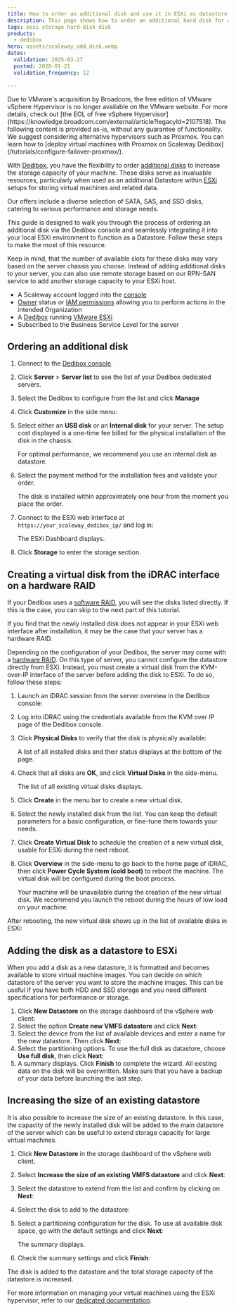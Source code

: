 ```yaml
---
title: How to order an additional disk and use it in ESXi as datastore
description: This page shows how to order an additional hard disk for a Dedibox and how to use it in ESXi as datastore.
tags: esxi storage hard-disk disk
products:
  - dedibox
hero: assets/scaleway_add_disk.webp
dates:
  validation: 2025-03-27
  posted: 2020-01-21
  validation_frequency: 12

---
```




<Message type="important">
Due to VMware's acquisition by Broadcom, the free edition of VMware vSphere Hypervisor is no longer available on the VMware website. For more details, check out [the EOL of free vSphere Hypervisor](https://knowledge.broadcom.com/external/article?legacyId=2107518). The following content is provided as-is, without any guarantee of functionality.
We suggest considering alternative hypervisors such as Proxmox. You can learn how to [deploy virtual machines with Proxmox on Scaleway Dedibox](/tutorials/configure-failover-proxmox/).
</Message>


With [Dedibox](https://www.scaleway.com/en/dedibox/), you have the flexibility to order [additional disks](https://www.scaleway.com/en/dedibox/storage/) to increase the storage capacity of your machine.
These disks serve as invaluable resources, particularly when used as an additional Datastore within [ESXi](https://www.vmware.com/products/esxi-and-esx.html) setups for storing virtual machines and related data.

Our offers include a diverse selection of SATA, SAS, and SSD disks, catering to various performance and storage needs.

This guide is designed to walk you through the process of ordering an additional disk via the Dedibox console and seamlessly integrating it into your local ESXi environment to function as a Datastore. Follow these steps to make the most of this resource.

<Message type="tip">
  Keep in mind, that the number of available slots for these disks may vary based on the server chassis you choose.
  Instead of adding additional disks to your server, you can also use remote storage based on our RPN-SAN service to add another storage capacity to your ESXi host.
</Message>

<Requirements />

- A Scaleway account logged into the [console](https://console.scaleway.com)
- [Owner](/iam/concepts/#owner) status or [IAM permissions](/iam/concepts/#permission) allowing you to perform actions in the intended Organization
- A [Dedibox](https://www.scaleway.com/en/dedibox/) running [VMware ESXi](/tutorials/configure-virtual-machine-esxi/#installing-esxi)
- Subscribed to the Business Service Level for the server
 
## Ordering an additional disk

1. Connect to the [Dedibox console](https://console.online.net/).
2. Click **Server** > **Server list** to see the list of your Dedibox dedicated servers.
3. Select the Dedibox to configure from the list and click **Manage**
4. Click **Customize** in the side menu:
    <Lightbox image={image} width="200" alt="" />
5. Select either an **USB disk** or an **Internal disk** for your server.
    <Message type="important">
      The setup cost displayed is a one-time fee billed for the physical installation of the disk in the chassis.
    </Message>

    <Message type="important">
      For optimal performance, we recommend you use an internal disk as datastore.
    </Message>

    <Lightbox image={image2} width="800" alt="" />
6. Select the payment method for the installation fees and validate your order.
    <Lightbox image={image3} width="800" alt="" />

    <Message type="note">
      The disk is installed within approximately one hour from the moment you place the order.
    </Message>
8. Connect to the ESXi web interface at `https://your_scaleway_dedibox_ip/` and log in:
    <Lightbox image={image4} width="800" alt="" />

    The ESXi Dashboard displays.

    <Lightbox image={image5} width="800" alt="" />
9. Click **Storage** to enter the storage section.

## Creating a virtual disk from the iDRAC interface on a hardware RAID

If your Dedibox uses a [software RAID](https://en.wikipedia.org/wiki/RAID#SOFTWARE), you will see the disks listed directly. If this is the case, you can skip to the next part of this tutorial.

If you find that the newly installed disk does not appear in your ESXi web interface after installation, it may be the case that your server has a hardware RAID.

<Lightbox image={image6} width="800" alt="" />

Depending on the configuration of your Dedibox, the server may come with a [hardware RAID](https://en.wikipedia.org/wiki/Disk_array_controller). On this type of server, you cannot configure the datastore directly from ESXi. Instead, you must create a virtual disk from the KVM-over-IP interface of the server before adding the disk to ESXi. To do so, follow these steps:

1. Launch an iDRAC session from the server overview in the Dedibox console:
    <Lightbox image={image7} width="800" alt="" />
2. Log into iDRAC using the credentials available from the KVM over IP page of the Dedibox console.
3. Click **Physical Disks** to verify that the disk is physically available:
    <Lightbox image={image8} width="500" alt="" />

    A list of all installed disks and their status displays at the bottom of the page.

    <Lightbox image={image9} width="800" alt="" />
4. Check that all disks are **OK**, and click **Virtual Disks** in the side-menu.

    The list of all existing virtual disks displays. 
5. Click **Create** in the menu bar to create a new virtual disk.
    <Lightbox image={image10} width="300" alt="" />
6. Select the newly installed disk from the list. You can keep the default parameters for a basic configuration, or fine-tune them towards your needs.
    <Lightbox image={image11} width="800" alt="" />
7. Click **Create Virtual Disk** to schedule the creation of a new virtual disk, usable for ESXi during the next reboot.
8. Click **Overview** in the side-menu to go back to the home page of iDRAC, then click **Power Cycle System (cold boot)** to reboot the machine. The virtual disk will be configured during the boot process.
    <Lightbox image={image12} width="300" alt="" />

    <Message type="important">
      Your machine will be unavailable during the creation of the new virtual disk. We recommend you launch the reboot during the hours of low load on your machine.
    </Message>

After rebooting, the new virtual disk shows up in the list of available disks in ESXi:

<Lightbox image={image13} width="800" alt="" />

## Adding the disk as a datastore to ESXi

When you add a disk as a new datastore, it is formatted and becomes available to store virtual machine images. You can decide on which datastore of the server you want to store the machine images. This can be useful if you have both HDD and SSD storage and you need different specifications for performance or storage.

1. Click **New Datastore** on the storage dashboard of the vSphere web client:
    <Lightbox image={image14} width="800" alt="" />
2. Select the option **Create new VMFS datastore** and click **Next**:
    <Lightbox image={image15} width="500" alt="" />
3. Select the device from the list of available devices and enter a name for the new datastore. Then click **Next**:
    <Lightbox image={image16} width="500" alt="" />
4. Select the partitioning options. To use the full disk as datastore, choose **Use full disk**, then click **Next**:
    <Lightbox image={image17} width="500" alt="" />
5. A summary displays. Click **Finish** to complete the wizard.
    <Message type="important">
      All existing data on the disk will be overwritten. Make sure that you have a backup of your data before launching the last step.
    </Message>

<Lightbox image={image18} width="500" alt="" />

## Increasing the size of an existing datastore

It is also possible to increase the size of an existing datastore. In this case, the capacity of the newly installed disk will be added to the main datastore of the server which can be useful to extend storage capacity for large virtual machines.

1. Click **New Datastore** in the storage dashboard of the vSphere web client.
    <Lightbox image={image19} width="800" alt="" />
2. Select **Increase the size of an existing VMFS datastore** and click **Next**:
    <Lightbox image={image20} width="800" alt="" />
3. Select the datastore to extend from the list and confirm by clicking on **Next**:
    <Lightbox image={image21} width="800" alt="" />
4. Select the disk to add to the datastore:
    <Lightbox image={image22} width="800" alt="" />
5. Select a partitioning configuration for the disk. To use all available disk space, go with the default settings and click **Next**:
    <Lightbox image={image23} width="800" alt="" />

    The summary displays. 
6. Check the summary settings and click **Finish**:
    <Lightbox image={image24} width="800" alt="" />

The disk is added to the datastore and the total storage capacity of the datastore is increased.

For more information on managing your virtual machines using the ESXi hypervisor, refer to our [dedicated documentation](/tutorials/configure-virtual-machine-esxi/).